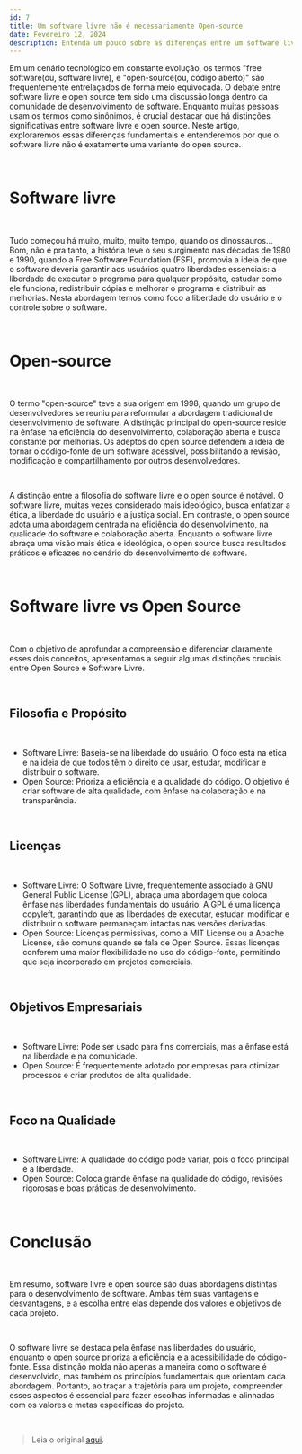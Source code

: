 ```yaml
---
id: 7
title: Um software livre não é necessariamente Open-source
date: Fevereiro 12, 2024
description: Entenda um pouco sobre as diferenças entre um software livre e open source
---
```


Em um cenário tecnológico em constante evolução, os termos "free software(ou, software livre), e "open-source(ou, código aberto)" são frequentemente entrelaçados de forma meio equivocada. O debate entre software livre e open source tem sido uma discussão longa dentro da comunidade de desenvolvimento de software. Enquanto muitas pessoas usam os termos como sinônimos, é crucial destacar que há distinções significativas entre software livre e open source. Neste artigo, exploraremos essas diferenças fundamentais e entenderemos por que o software livre não é exatamente uma variante do open source.

<br />

<h1 className="mt-2 sm:mt-4 md:mt-6 lg:mt-8 xl:mt-10 border-b pb-2 font-extrabold text-xl sm:text-xl md:text-xl lg:text-2xl xl:text-2xl tracking-tight transition-colors first:mt-0">Software livre</h1>

<br />

Tudo começou há muito, muito, muito tempo, quando os dinossauros... Bom, não é pra tanto, a história teve o seu surgimento nas décadas de 1980 e 1990, quando a Free Software Foundation (FSF), promovia a ideia de que o software deveria garantir aos usuários quatro liberdades essenciais: a liberdade de executar o programa para qualquer propósito, estudar como ele funciona, redistribuir cópias e melhorar o programa e distribuir as melhorias. Nesta abordagem temos como foco a liberdade do usuário e o controle sobre o software.

<br />

<h1 className="mt-2 sm:mt-4 md:mt-6 lg:mt-8 xl:mt-10 border-b pb-2 font-extrabold text-xl sm:text-xl md:text-xl lg:text-2xl xl:text-2xl tracking-tight transition-colors first:mt-0">Open-source</h1>

<br />

O termo "open-source" teve a sua origem em 1998, quando um grupo de desenvolvedores se reuniu para reformular a abordagem tradicional de desenvolvimento de software. A distinção principal do open-source reside na ênfase na eficiência do desenvolvimento, colaboração aberta e busca constante por melhorias. Os adeptos do open source defendem a ideia de tornar o código-fonte de um software acessível, possibilitando a revisão, modificação e compartilhamento por outros desenvolvedores.

<br />

A distinção entre a filosofia do software livre e o open source é notável. O software livre, muitas vezes considerado mais ideológico, busca enfatizar a ética, a liberdade do usuário e a justiça social. Em contraste, o open source adota uma abordagem centrada na eficiência do desenvolvimento, na qualidade do software e colaboração aberta. Enquanto o software livre abraça uma visão mais ética e ideológica, o open source busca resultados práticos e eficazes no cenário do desenvolvimento de software.

<br />

<h1 className="mt-2 sm:mt-4 md:mt-6 lg:mt-8 xl:mt-10 border-b pb-2 font-extrabold text-xl sm:text-xl md:text-xl lg:text-2xl xl:text-2xl tracking-tight transition-colors first:mt-0">Software livre vs Open Source</h1>

<br />

Com o objetivo de aprofundar a compreensão e diferenciar claramente esses dois conceitos, apresentamos a seguir algumas distinções cruciais entre Open Source e Software Livre.

<br />

<h2 className="mt-2 sm:mt-4 md:mt-6 lg:mt-8 xl:mt-10 pb-2 font-extrabold text-lg sm:text-lg md:text-lg lg:text-xl xl:text-xl tracking-tight first:mt-0">Filosofia e Propósito</h2>

<br />

<ul className="flex flex-col gap-3" style={{ listStyle: 'disc', marginLeft: '20px'}}>
    <li className="list-disc">Software Livre: Baseia-se na liberdade do usuário. O foco está na ética e na ideia de que todos têm o direito de usar, estudar, modificar e distribuir o software.</li>
    <li className="list-disc">Open Source: Prioriza a eficiência e a qualidade do código. O objetivo é criar software de alta qualidade, com ênfase na colaboração e na transparência.</li>
</ul>

<br />

<h2 className="mt-2 sm:mt-4 md:mt-6 lg:mt-8 xl:mt-10 pb-2 font-extrabold text-lg sm:text-lg md:text-lg lg:text-xl xl:text-xl tracking-tight first:mt-0">Licenças</h2>

<br />

<ul className="flex flex-col gap-3" style={{ listStyle: 'disc', marginLeft: '20px'}}>
    <li className="list-disc">Software Livre: O Software Livre, frequentemente associado à GNU General Public License (GPL), abraça uma abordagem que coloca ênfase nas liberdades fundamentais do usuário. A GPL é uma licença copyleft, garantindo que as liberdades de executar, estudar, modificar e distribuir o software permaneçam intactas nas versões derivadas.</li>
    <li className="list-disc">Open Source: Licenças permissivas, como a MIT License ou a Apache License, são comuns quando se fala de Open Source. Essas licenças conferem uma maior flexibilidade no uso do código-fonte, permitindo que seja incorporado em projetos comerciais.</li>
</ul>

<br />

<h2 className="mt-2 sm:mt-4 md:mt-6 lg:mt-8 xl:mt-10 pb-2 font-extrabold text-lg sm:text-lg md:text-lg lg:text-xl xl:text-xl tracking-tight first:mt-0">Objetivos Empresariais</h2>

<br />

<ul className="flex flex-col gap-3" style={{ listStyle: 'disc', marginLeft: '20px'}}>
    <li className="list-disc">Software Livre: Pode ser usado para fins comerciais, mas a ênfase está na liberdade e na comunidade.</li>
    <li className="list-disc">Open Source: É frequentemente adotado por empresas para otimizar processos e criar produtos de alta qualidade.</li>
</ul>

<br />

<h2 className="mt-2 sm:mt-4 md:mt-6 lg:mt-8 xl:mt-10 pb-2 font-extrabold text-lg sm:text-lg md:text-lg lg:text-xl xl:text-xl tracking-tight first:mt-0">Foco na Qualidade</h2>

<br />

<ul className="flex flex-col gap-3" style={{ listStyle: 'disc', marginLeft: '20px'}}>
    <li className="list-disc">Software Livre: A qualidade do código pode variar, pois o foco principal é a liberdade.</li>
    <li className="list-disc">Open Source: Coloca grande ênfase na qualidade do código, revisões rigorosas e boas práticas de desenvolvimento.</li>
</ul>

<br />

<h1 className="mt-2 sm:mt-4 md:mt-6 lg:mt-8 xl:mt-10 border-b pb-2 font-extrabold text-xl sm:text-xl md:text-xl lg:text-2xl xl:text-2xl tracking-tight transition-colors first:mt-0">Conclusão</h1>

<br />

Em resumo, software livre e open source são duas abordagens distintas para o desenvolvimento de software. Ambas têm suas vantagens e desvantagens, e a escolha entre elas depende dos valores e objetivos de cada projeto.

<br />

O software livre se destaca pela ênfase nas liberdades do usuário, enquanto o open source prioriza a eficiência e a acessibilidade do código-fonte. Essa distinção molda não apenas a maneira como o software é desenvolvido, mas também os princípios fundamentais que orientam cada abordagem. Portanto, ao traçar a trajetória para um projeto, compreender esses aspectos é essencial para fazer escolhas informadas e alinhadas com os valores e metas específicas do projeto.

<br />

> Leia o original <a href="https://blog.aosc.social/software-livre-vs-open-source" className="border-b transition-all text-gray-500 duration-500 hover:border-gray-500" target="_blank">aqui</a>.